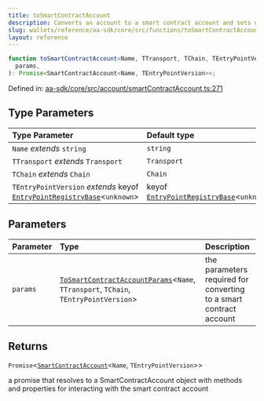 ```yaml
---
title: toSmartContractAccount
description: Converts an account to a smart contract account and sets up various account-related methods using the provided parameters like transport, chain, entry point, and other utilities.
slug: wallets/reference/aa-sdk/core/src/functions/toSmartContractAccount
layout: reference
---
```


```ts
function toSmartContractAccount<Name, TTransport, TChain, TEntryPointVersion>(
  params,
): Promise<SmartContractAccount<Name, TEntryPointVersion>>;
```

Defined in: [aa-sdk/core/src/account/smartContractAccount.ts:271](https://github.com/alchemyplatform/aa-sdk/blob/923a52171f7246172caf350853843e6680197da9/aa-sdk/core/src/account/smartContractAccount.ts#L271)

## Type Parameters

| Type Parameter                                                                                                        | Default type                                                                           |
| :-------------------------------------------------------------------------------------------------------------------- | :------------------------------------------------------------------------------------- |
| `Name` _extends_ `string`                                                                                             | `string`                                                                               |
| `TTransport` _extends_ `Transport`                                                                                    | `Transport`                                                                            |
| `TChain` _extends_ `Chain`                                                                                            | `Chain`                                                                                |
| `TEntryPointVersion` _extends_ keyof [`EntryPointRegistryBase`](../interfaces/EntryPointRegistryBase.mdx)\<`unknown`> | keyof [`EntryPointRegistryBase`](../interfaces/EntryPointRegistryBase.mdx)\<`unknown`> |

## Parameters

| Parameter | Type                                                                                                                                      | Description                                                        |
| :-------- | :---------------------------------------------------------------------------------------------------------------------------------------- | :----------------------------------------------------------------- |
| `params`  | [`ToSmartContractAccountParams`](../type-aliases/ToSmartContractAccountParams.mdx)\<`Name`, `TTransport`, `TChain`, `TEntryPointVersion`> | the parameters required for converting to a smart contract account |

## Returns

`Promise`\<[`SmartContractAccount`](../type-aliases/SmartContractAccount.mdx)\<`Name`, `TEntryPointVersion`>>

a promise that resolves to a SmartContractAccount object with methods and properties for interacting with the smart contract account
